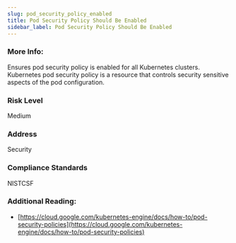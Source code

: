 ```yaml
---
slug: pod_security_policy_enabled
title: Pod Security Policy Should Be Enabled
sidebar_label: Pod Security Policy Should Be Enabled
---
```


### More Info:

Ensures pod security policy is enabled for all Kubernetes clusters. Kubernetes pod security policy is a resource that controls security sensitive aspects of the pod configuration.

### Risk Level

Medium

### Address

Security

### Compliance Standards

NISTCSF

### Additional Reading:

- [https://cloud.google.com/kubernetes-engine/docs/how-to/pod-security-policies](https://cloud.google.com/kubernetes-engine/docs/how-to/pod-security-policies) 


